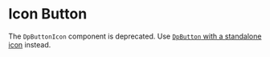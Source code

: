
<Meta title="Components/ButtonIcon" />

# Icon Button

The `DpButtonIcon` component is deprecated.
Use [`DpButton` with a standalone icon](?path=/story/components-button--only-icon) instead.
